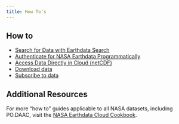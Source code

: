 ```yaml
---
title: How To's
---
```


## How to

- [Search for Data with Earthdata Search](https://nasa-openscapes.github.io/earthdata-cloud-cookbook/how-tos/find-data/earthdata_search.html)
- [Authenticate for NASA Earthdata Programmatically](../external/NASA_Earthdata_Authentication.ipynb)
- [Access Data Directly in Cloud (netCDF)](../external/Direct_S3_Access_NetCDF.ipynb)
- [Download data](https://github.com/podaac/data-subscriber/blob/main/Downloader.md)
- [Subscribe to data](https://github.com/podaac/data-subscriber/blob/main/Subscriber.md)

## Additional Resources
For more "how to" guides applicable to all NASA datasets, including PO.DAAC, visit the [NASA Earthdata Cloud Cookbook](https://nasa-openscapes.github.io/earthdata-cloud-cookbook/). 
